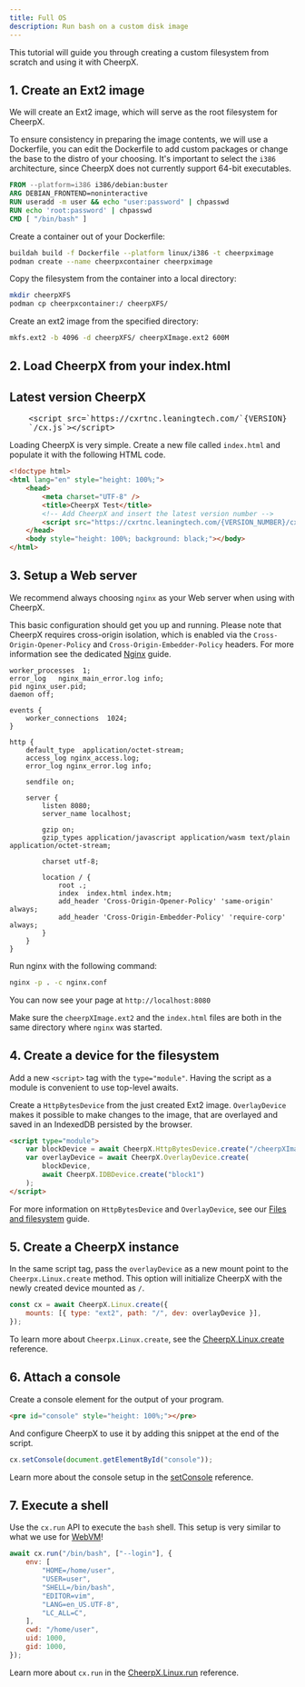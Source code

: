 ```yaml
---
title: Full OS
description: Run bash on a custom disk image
---
```



This tutorial will guide you through creating a custom filesystem from scratch and using it with CheerpX.

## 1. Create an Ext2 image

We will create an Ext2 image, which will serve as the root filesystem for CheerpX.

To ensure consistency in preparing the image contents, we will use a Dockerfile, you can edit the Dockerfile to add custom packages or change the base to the distro of your choosing. It's important to select the `i386` architecture, since CheerpX does not currently support 64-bit executables.

```dockerfile title=Dockerfile
FROM --platform=i386 i386/debian:buster
ARG DEBIAN_FRONTEND=noninteractive
RUN useradd -m user && echo "user:password" | chpasswd
RUN echo 'root:password' | chpasswd
CMD [ "/bin/bash" ]
```

Create a container out of your Dockerfile:

```bash
buildah build -f Dockerfile --platform linux/i386 -t cheerpximage
podman create --name cheerpxcontainer cheerpximage
```

Copy the filesystem from the container into a local directory:

```bash
mkdir cheerpXFS
podman cp cheerpxcontainer:/ cheerpXFS/
```

Create an ext2 image from the specified directory:

```bash
mkfs.ext2 -b 4096 -d cheerpXFS/ cheerpXImage.ext2 600M
```

## 2. Load CheerpX from your index.html

## Latest version CheerpX

<pre>
	&lt;script src=`https://cxrtnc.leaningtech.com/`{VERSION}
	`/cx.js`&gt;&lt;/script&gt;
</pre>

Loading CheerpX is very simple. Create a new file called `index.html` and populate it with the following HTML code.

```html title=index.html
<!doctype html>
<html lang="en" style="height: 100%;">
	<head>
		<meta charset="UTF-8" />
		<title>CheerpX Test</title>
		<!-- Add CheerpX and insert the latest version number -->
		<script src="https://cxrtnc.leaningtech.com/{VERSION_NUMBER}/cx.js"></script>
	</head>
	<body style="height: 100%; background: black;"></body>
</html>
```

## 3. Setup a Web server

We recommend always choosing `nginx` as your Web server when using with CheerpX.

This basic configuration should get you up and running. Please note that CheerpX requires cross-origin isolation, which is enabled via the `Cross-Origin-Opener-Policy` and `Cross-Origin-Embedder-Policy` headers. For more information see the dedicated [Nginx](/docs/guides/nginx) guide.

```nginx title=nginx.conf
worker_processes  1;
error_log   nginx_main_error.log info;
pid nginx_user.pid;
daemon off;

events {
    worker_connections  1024;
}

http {
    default_type  application/octet-stream;
    access_log nginx_access.log;
    error_log nginx_error.log info;

    sendfile on;

    server {
        listen 8080;
        server_name localhost;

        gzip on;
        gzip_types application/javascript application/wasm text/plain application/octet-stream;

        charset utf-8;

        location / {
            root .;
            index  index.html index.htm;
            add_header 'Cross-Origin-Opener-Policy' 'same-origin' always;
            add_header 'Cross-Origin-Embedder-Policy' 'require-corp' always;
        }
    }
}
```

Run nginx with the following command:

```bash
nginx -p . -c nginx.conf
```

You can now see your page at `http://localhost:8080`

Make sure the `cheerpXImage.ext2` and the `index.html` files are both in the same directory where `nginx` was started.

## 4. Create a device for the filesystem

Add a new `<script>` tag with the `type="module"`. Having the script as a module is convenient to use top-level awaits.

Create a `HttpBytesDevice` from the just created Ext2 image. `OverlayDevice` makes it possible to make changes to the image, that are overlayed and saved in an IndexedDB persisted by the browser.

```html
<script type="module">
	var blockDevice = await CheerpX.HttpBytesDevice.create("/cheerpXImage.ext2");
	var overlayDevice = await CheerpX.OverlayDevice.create(
		blockDevice,
		await CheerpX.IDBDevice.create("block1")
	);
</script>
```

For more information on `HttpBytesDevice` and `OverlayDevice`, see our [Files and filesystem] guide.

## 5. Create a CheerpX instance

In the same script tag, pass the `overlayDevice` as a new mount point to the `Cheerpx.Linux.create` method. This option will initialize CheerpX with the newly created device mounted as `/`.

```js
const cx = await CheerpX.Linux.create({
	mounts: [{ type: "ext2", path: "/", dev: overlayDevice }],
});
```

To learn more about `Cheerpx.Linux.create`, see the [CheerpX.Linux.create] reference.

## 6. Attach a console

Create a console element for the output of your program.

```html
<pre id="console" style="height: 100%;"></pre>
```

And configure CheerpX to use it by adding this snippet at the end of the script.

```js
cx.setConsole(document.getElementById("console"));
```

Learn more about the console setup in the [setConsole] reference.

## 7. Execute a shell

Use the `cx.run` API to execute the `bash` shell. This setup is very similar to what we use for [WebVM](https://webvm.io)!

```js
await cx.run("/bin/bash", ["--login"], {
	env: [
		"HOME=/home/user",
		"USER=user",
		"SHELL=/bin/bash",
		"EDITOR=vim",
		"LANG=en_US.UTF-8",
		"LC_ALL=C",
	],
	cwd: "/home/user",
	uid: 1000,
	gid: 1000,
});
```

Learn more about `cx.run` in the [CheerpX.Linux.run] reference.

[Files and filesystem]: docs/guides/File-System-support
[CheerpX.Linux.create]: docs/reference/CheerpX-Linux-create
[setConsole]: docs/reference/CheerpX-Linux-setConsole
[CheerpX.Linux.run]: docs/reference/CheerpX-Linux-run
